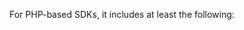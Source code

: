 For PHP-based SDKs, it includes at least the following:

<!-- TODO: needs translation to PHP:


```php
{
  "transaction_context": {
    "name": string  # human-readable identifier, like "GET /users"
    "op": string  # short description of transaction type, like "pageload"
  },
  "parent_sampled": bool  # if this transaction has a parent, its sampling decision
  ...  # custom context as passed to `start_transaction`
}
``` -->

